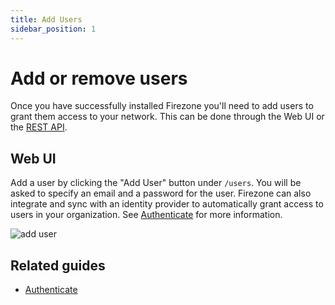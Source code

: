 ```yaml
---
title: Add Users
sidebar_position: 1
---
```


# Add or remove users

Once you have successfully installed Firezone you'll need to add users to grant
them access to your network. This can be done through the Web UI or the
[REST API](/docs/reference/rest-api/users).

## Web UI

Add a user by clicking the "Add User" button under `/users`. You will be asked
to specify an email and a password for the user. Firezone can also integrate and
sync with an identity provider to automatically grant access to users in your
organization. See [Authenticate](/docs/authenticate/) for more
information.

![add user](https://user-images.githubusercontent.com/52545545/153469244-c007c305-bfb0-4da7-a40c-6f41fa458c76.png)

## Related guides

- [Authenticate](/docs/authenticate/)
